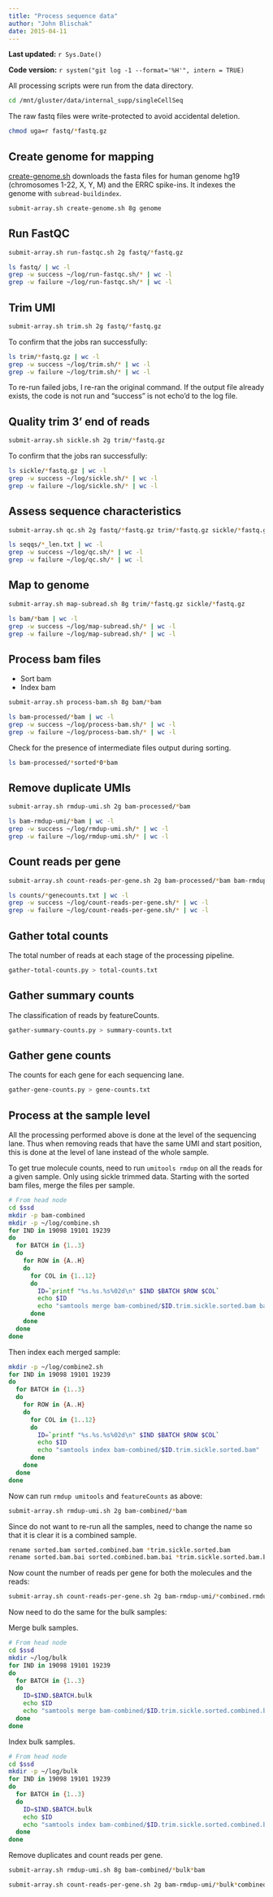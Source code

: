 ```yaml
---
title: "Process sequence data"
author: "John Blischak"
date: 2015-04-11
---
```


**Last updated:** `r Sys.Date()`

**Code version:** `r system("git log -1 --format='%H'", intern = TRUE)`

All processing scripts were run from the data directory.

```bash
cd /mnt/gluster/data/internal_supp/singleCellSeq
```

The raw fastq files were write-protected to avoid accidental deletion.

```bash
chmod uga=r fastq/*fastq.gz
```

## Create genome for mapping

[create-genome.sh][] downloads the fasta files for human genome hg19 (chromosomes 1-22, X, Y, M) and the ERRC spike-ins.
It indexes the genome with `subread-buildindex`.

```bash
submit-array.sh create-genome.sh 8g genome
```

[create-genome.sh]: https://github.com/jdblischak/singleCellSeq/blob/master/code/create-genome.sh

## Run FastQC

```bash
submit-array.sh run-fastqc.sh 2g fastq/*fastq.gz
```

```bash
ls fastq/ | wc -l
grep -w success ~/log/run-fastqc.sh/* | wc -l
grep -w failure ~/log/run-fastqc.sh/* | wc -l
```

## Trim UMI

```bash
submit-array.sh trim.sh 2g fastq/*fastq.gz
```

To confirm that the jobs ran successfully:

```bash
ls trim/*fastq.gz | wc -l
grep -w success ~/log/trim.sh/* | wc -l
grep -w failure ~/log/trim.sh/* | wc -l
```

To re-run failed jobs, I re-ran the original command.
If the output file already exists, the code is not run and "success" is not echo'd to the log file.

## Quality trim 3' end of reads

```bash
submit-array.sh sickle.sh 2g trim/*fastq.gz
```

To confirm that the jobs ran successfully:

```bash
ls sickle/*fastq.gz | wc -l
grep -w success ~/log/sickle.sh/* | wc -l
grep -w failure ~/log/sickle.sh/* | wc -l
```

## Assess sequence characteristics

```bash
submit-array.sh qc.sh 2g fastq/*fastq.gz trim/*fastq.gz sickle/*fastq.gz
```

```bash
ls seqqs/*_len.txt | wc -l
grep -w success ~/log/qc.sh/* | wc -l
grep -w failure ~/log/qc.sh/* | wc -l
```

## Map to genome

```bash
submit-array.sh map-subread.sh 8g trim/*fastq.gz sickle/*fastq.gz
```

```bash
ls bam/*bam | wc -l
grep -w success ~/log/map-subread.sh/* | wc -l
grep -w failure ~/log/map-subread.sh/* | wc -l
```

## Process bam files

*  Sort bam
*  Index bam

```bash
submit-array.sh process-bam.sh 8g bam/*bam
```

```bash
ls bam-processed/*bam | wc -l
grep -w success ~/log/process-bam.sh/* | wc -l
grep -w failure ~/log/process-bam.sh/* | wc -l
```

Check for the presence of intermediate files output during sorting.

```bash
ls bam-processed/*sorted*0*bam
```

## Remove duplicate UMIs

```bash
submit-array.sh rmdup-umi.sh 2g bam-processed/*bam
```

```bash
ls bam-rmdup-umi/*bam | wc -l
grep -w success ~/log/rmdup-umi.sh/* | wc -l
grep -w failure ~/log/rmdup-umi.sh/* | wc -l
```

## Count reads per gene

```bash
submit-array.sh count-reads-per-gene.sh 2g bam-processed/*bam bam-rmdup-umi/*bam
```

```bash
ls counts/*genecounts.txt | wc -l
grep -w success ~/log/count-reads-per-gene.sh/* | wc -l
grep -w failure ~/log/count-reads-per-gene.sh/* | wc -l
```

## Gather total counts

The total number of reads at each stage of the processing pipeline.

```bash
gather-total-counts.py > total-counts.txt
```

## Gather summary counts

The classification of reads by featureCounts.

```bash
gather-summary-counts.py > summary-counts.txt
```

## Gather gene counts

The counts for each gene for each sequencing lane.

```bash
gather-gene-counts.py > gene-counts.txt
```

## Process at the sample level

All the processing performed above is done at the level of the sequencing lane.
Thus when removing reads that have the same UMI and start position, this is done at the level of lane instead of the whole sample.

To get true molecule counts, need to run `umitools rmdup` on all the reads for a given sample.
Only using sickle trimmed data.
Starting with the sorted bam files, merge the files per sample.


```bash
# From head node
cd $ssd
mkdir -p bam-combined
mkdir -p ~/log/combine.sh
for IND in 19098 19101 19239
do
  for BATCH in {1..3}
  do
    for ROW in {A..H}
    do
      for COL in {1..12}
      do
        ID=`printf "%s.%s.%s%02d\n" $IND $BATCH $ROW $COL`
        echo $ID
        echo "samtools merge bam-combined/$ID.trim.sickle.sorted.bam bam-processed/$ID*trim.sickle.sorted.bam" | qsub -l h_vmem=4g -N $ROW$COL.$IND.$BATCH.combine -cwd -o ~/log/combine.sh -j y -V
      done
    done
  done
done
```

Then index each merged sample:

```bash
mkdir -p ~/log/combine2.sh
for IND in 19098 19101 19239
do
  for BATCH in {1..3}
  do
    for ROW in {A..H}
    do
      for COL in {1..12}
      do
        ID=`printf "%s.%s.%s%02d\n" $IND $BATCH $ROW $COL`
        echo $ID
        echo "samtools index bam-combined/$ID.trim.sickle.sorted.bam" | qsub -l h_vmem=2g -N $ROW$COL.$IND.$BATCH.index -cwd -o ~/log/combine2.sh -j y -V
      done
    done
  done
done
```

Now can run `rmdup umitools` and `featureCounts` as above:

```bash
submit-array.sh rmdup-umi.sh 2g bam-combined/*bam
```

Since do not want to re-run all the samples, need to change the name so that it is clear it is a combined sample.

```bash
rename sorted.bam sorted.combined.bam *trim.sickle.sorted.bam
rename sorted.bam.bai sorted.combined.bam.bai *trim.sickle.sorted.bam.bai
```

Now count the number of reads per gene for both the molecules and the reads:

```bash
submit-array.sh count-reads-per-gene.sh 2g bam-rmdup-umi/*combined.rmdup.bam bam-combined/*bam
```

Now need to do the same for the bulk samples:

Merge bulk samples.

```bash
# From head node
cd $ssd
mkdir ~/log/bulk
for IND in 19098 19101 19239
do
  for BATCH in {1..3}
  do
    ID=$IND.$BATCH.bulk
    echo $ID
    echo "samtools merge bam-combined/$ID.trim.sickle.sorted.combined.bam bam-processed/$ID*trim.sickle.sorted.bam" | qsub -l h_vmem=8g -N bulk.$IND.$BATCH.combine -cwd -o ~/log/bulk -j y -V
  done
done
```

Index bulk samples.

```bash
# From head node
cd $ssd
mkdir -p ~/log/bulk
for IND in 19098 19101 19239
do
  for BATCH in {1..3}
  do
    ID=$IND.$BATCH.bulk
    echo $ID
    echo "samtools index bam-combined/$ID.trim.sickle.sorted.combined.bam" | qsub -l h_vmem=8g -N bulk.$IND.$BATCH.index -cwd -o ~/log/bulk -j y -V
  done
done
```

Remove duplicates and count reads per gene.

```bash
submit-array.sh rmdup-umi.sh 8g bam-combined/*bulk*bam
```

```bash
submit-array.sh count-reads-per-gene.sh 2g bam-rmdup-umi/*bulk*combined.rmdup.bam bam-combined/*bulk*bam
```
